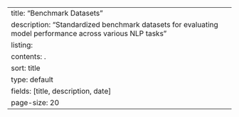 ---
title: "Benchmark Datasets"
description: "Standardized benchmark datasets for evaluating model performance across various NLP tasks"
listing:
  contents: .
  sort: title
  type: default
  fields: [title, description, date]
  page-size: 20
---